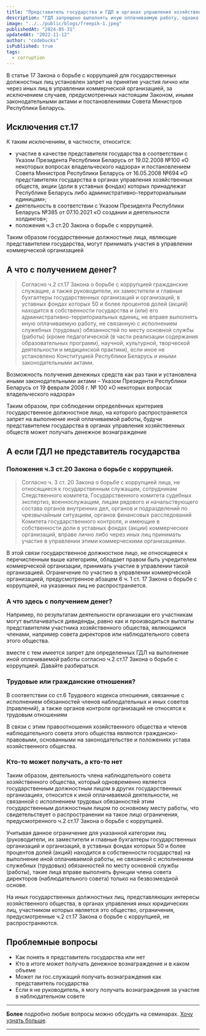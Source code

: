 ```yaml
---
title: "Представитель государства и ГДЛ в органах управления хозяйственных обществ. Можно ли получать деньги. Свой среди чужих."
description: "ГДЛ запрещено выполнять иную оплачиваемую работу, однако есть ли случаи когда законным способом можно получить вознаграждение.Давайте разбираться"
image: "../../public/blogs/freepik-1.jpeg"
publishedAt: "2024-05-31"
updatedAt: "2022-11-12"
author: "codebucks"
isPublished: true
tags:
  - corruption
---
```


В статье 17 Закона о борьбе с коррупцией для
государственных должностных лиц установлен запрет
на принятие участия лично или через иных лиц в управлении
коммерческой организацией, за исключением случаев, предусмотренных
настоящим Законом, иными законодательными актами и постановлениями Совета Министров Республики Беларусь.

## Исключения ст.17

К таким исключениям, в частности, относится:

- участие в качестве представителя государства в соответствии с Указом Президента Республики Беларусь от 19.02.2008 №100 «О некоторых вопросах владельческого надзора» и постановлением Совета Министров Республики Беларусь от 16.05.2008 №694 «О представителях государства в органах управления хозяйственных обществ, акции (доли в уставных фондах) которых принадлежат Республике Беларусь либо административно-территориальным единицам»;
- деятельность в соответствии с Указом Президента Республики Беларусь №385 от 07.10.2021 «О создании и деятельности холдингов»;
- положения ч.3 ст.20 Закона о борьбе с коррупцией.

Таким образом государственные должностные лица,
являющие представителем государства, могут
принимать участия в управлении коммерческой организацией

## А что с получением денег?

> Согласно ч.2 ст.17 Закона о борьбе с коррупцией
> гражданские служащие, а также руководители, их заместители и главные бухгалтеры государственных организаций
> и организаций, в уставных фондах которых 50 и более процентов долей (акций) находится в собственности государства и (или) его административно-территориальных единиц, не вправе выполнять иную оплачиваемую работу, не связанную с исполнением служебных (трудовых) обязанностей по месту основной службы (работы) (кроме педагогической (в части реализации содержания образовательных программ), научной, культурной, творческой деятельности и медицинской практики), если иное не установлено Конституцией Республики Беларусь и иными законодательными актами.

Возможность получения денежных средств как раз таки и установлена иными
законодательными актами – Указом Президента Республики Беларусь от 19 февраля 2008 г. № 100 «О некоторых вопросах
владельческого надзора»

Таким образом, при соблюдении определённых критериев государственное должностное лицо,
на которого распространяется запрет на выполнение иной оплачиваемой работы, будучи
представителем государства в органах управления хозяйственных обществ может получать денежное
вознаграждение

## А если ГДЛ не представитель государства

### Положения ч.3 ст.20 Закона о борьбе с коррупцией.

> Согласно ч. 3 ст. 20 Закона о борьбе с коррупцией лица, не относящиеся к государственным служащим,
> сотрудникам Следственного комитета, Государственного комитета судебных экспертиз, военнослужащим,
> лицам рядового и начальствующего состава органов внутренних дел, органов и подразделений по чрезвычайным
> ситуациям, органов финансовых расследований Комитета государственного контроля, и имеющие в собственности доли в
> уставных фондах (акции) коммерческих организаций, вправе лично либо через иных лиц принимать
> участие в управлении этими коммерческими организациями.

В этой связи государственное должностное лицо, не относящееся к перечисленным выше категориям, обладает
правом быть учредителем коммерческой организации, принимать участие в управлении такой организацией. Ограничение по участию в управлении коммерческой организацией, предусмотренное абзацем 6 ч. 1 ст. 17 Закона о борьбе
с коррупцией, на указанных лиц не распространяется.

### А что здесь с получением денег?

Например, по результатам деятельности организации его участникам могут выплачиваться дивиденды,
равно как и производиться выплаты представителям участника хозяйственного общества,
являющимся членами, например совета директоров или наблюдательного совета этого общества.

вместе с тем имеется запрет для определенных ГДЛ на выполнение иной оплачиваемой
работы согласно ч.2 ст.17 Закона о борьбе с коррупцией. Давайте разбираться.

### Трудовые или гражданские отношения?

В соответствии со ст.6 Трудового кодекса отношения, связанные с исполнением обязанностей членов наблюдательных и иных советов (правлений),
а также органов контроля организаций не относятся к трудовым отношениям

В связи с этим правоотношения хозяйственного общества и
членов наблюдательного совета этого общества являются гражданско-правовыми,
основанными на законодательстве и положениях устава хозяйственного общества.

### Кто-то может получать, а кто-то нет

Таким образом, деятельность члена наблюдательного совета хозяйственного общества,
который одновременно является государственным должностным лицом в других государственных
организациях, относится к иной оплачиваемой деятельности, не связанной с исполнением трудовых
обязанностей этим государственным должностным лицом по основному месту работы, что свидетельствует о распространении на такое лицо ограничения, предусмотренного ч.2 ст.17 Закона о борьбе с коррупцией.

Учитывая данное ограничение для указанной категории лиц (руководители, их заместители
и главные бухгалтеры государственных организаций и организаций, в уставных фондах которых 50 и более процентов долей (акций) находится в собственности государства) на выполнение иной оплачиваемой работы, не связанной с исполнением служебных (трудовых) обязанностей по месту основной службы (работы), такие лица вправе выполнять функции
члена совета директоров (наблюдательного совета) только на безвозмездной основе.

На иных государственных должностных лиц, представляющих интересы хозяйственного общества, в органах управления иных юридических лиц, участником которых является это общество,
ограничения, предусмотренные ч.2 ст.17 Закона о борьбе с коррупцией, не распространяются.

## Проблемные вопросы

- Как понять я представитель государства или нет
- Кто в итоге может получать денежное вознаграждение и в каком объеме
- Может ли гос.служащий получать вознаграждения как представитель государства
- Если я не руководитель, я могу получать вознаграждения за участие в наблюдательном совете

---

**Более** подробно любые вопросы можно обсудить на семинарах. [Хочу узнать больше](../contact).

---
